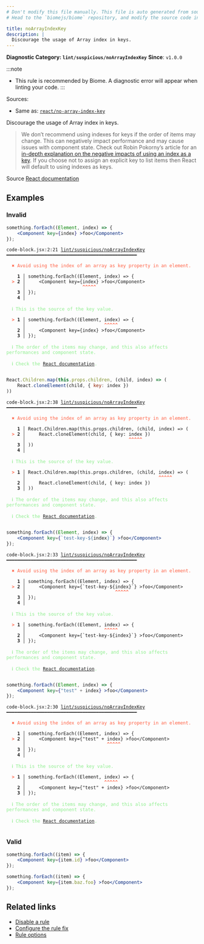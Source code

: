 ```yaml
---
# Don't modify this file manually. This file is auto generated from source, and you will lose your changes next time the website is built.
# Head to the `biomejs/biome` repository, and modify the source code in there.

title: noArrayIndexKey
description: |
  Discourage the usage of Array index in keys.
---
```


**Diagnostic Category: `lint/suspicious/noArrayIndexKey`**
<Tabs>
<TabItem label="JSX and TSX" icon="seti:javascript">
**Since**: `v1.0.0`

:::note
- This rule is recommended by Biome. A diagnostic error will appear when linting your code.
:::

Sources: 
- Same as: <a href="https://github.com/jsx-eslint/eslint-plugin-react/blob/master/docs/rules/no-array-index-key.md" target="_blank"><code>react/no-array-index-key</code></a>

Discourage the usage of Array index in keys.

>We don’t recommend using indexes for keys if the order of items may change.
This can negatively impact performance and may cause issues with component state.
Check out Robin Pokorny’s article for an
[in-depth explanation on the negative impacts of using an index as a key](https://robinpokorny.com/blog/index-as-a-key-is-an-anti-pattern/).
If you choose not to assign an explicit key to list items then React will default to using indexes as keys.


Source [React documentation](https://reactjs.org/docs/lists-and-keys.html#keys)

## Examples

### Invalid

```jsx
something.forEach((Element, index) => {
    <Component key={index} >foo</Component>
});
```

<pre class="language-text"><code class="language-text">code-block.jsx:2:21 <a href="https://biomejs.dev/linter/rules/no-array-index-key">lint/suspicious/noArrayIndexKey</a> ━━━━━━━━━━━━━━━━━━━━━━━━━━━━━━━━━━━━━━━━━━━━━━━━<br /><br />  <strong><span style="color: Tomato;">✖</span></strong> <span style="color: Tomato;">Avoid using the index of an array as key property in an element.</span><br />  <br />    <strong>1 │ </strong>something.forEach((Element, index) =&gt; &#123;<br />  <strong><span style="color: Tomato;">&gt;</span></strong> <strong>2 │ </strong>    &lt;Component key=&#123;index&#125; &gt;foo&lt;/Component&gt;<br />   <strong>   │ </strong>                    <strong><span style="color: Tomato;">^</span></strong><strong><span style="color: Tomato;">^</span></strong><strong><span style="color: Tomato;">^</span></strong><strong><span style="color: Tomato;">^</span></strong><strong><span style="color: Tomato;">^</span></strong><br />    <strong>3 │ </strong>&#125;);<br />    <strong>4 │ </strong><br />  <br />  <strong><span style="color: lightgreen;">ℹ</span></strong> <span style="color: lightgreen;">This is the source of the key value.</span><br />  <br />  <strong><span style="color: Tomato;">&gt;</span></strong> <strong>1 │ </strong>something.forEach((Element, index) =&gt; &#123;<br />   <strong>   │ </strong>                            <strong><span style="color: Tomato;">^</span></strong><strong><span style="color: Tomato;">^</span></strong><strong><span style="color: Tomato;">^</span></strong><strong><span style="color: Tomato;">^</span></strong><strong><span style="color: Tomato;">^</span></strong><br />    <strong>2 │ </strong>    &lt;Component key=&#123;index&#125; &gt;foo&lt;/Component&gt;<br />    <strong>3 │ </strong>&#125;);<br />  <br />  <strong><span style="color: lightgreen;">ℹ</span></strong> <span style="color: lightgreen;">The order of the items may change, and this also affects performances and component state.</span><br />  <br />  <strong><span style="color: lightgreen;">ℹ</span></strong> <span style="color: lightgreen;">Check the </span><span style="color: lightgreen;"><a href="https://reactjs.org/docs/lists-and-keys.html#keys">React documentation</a></span><span style="color: lightgreen;">. </span><br />  <br /></code></pre>

```jsx
React.Children.map(this.props.children, (child, index) => (
    React.cloneElement(child, { key: index })
))
```

<pre class="language-text"><code class="language-text">code-block.jsx:2:38 <a href="https://biomejs.dev/linter/rules/no-array-index-key">lint/suspicious/noArrayIndexKey</a> ━━━━━━━━━━━━━━━━━━━━━━━━━━━━━━━━━━━━━━━━━━━━━━━━<br /><br />  <strong><span style="color: Tomato;">✖</span></strong> <span style="color: Tomato;">Avoid using the index of an array as key property in an element.</span><br />  <br />    <strong>1 │ </strong>React.Children.map(this.props.children, (child, index) =&gt; (<br />  <strong><span style="color: Tomato;">&gt;</span></strong> <strong>2 │ </strong>    React.cloneElement(child, &#123; key: index &#125;)<br />   <strong>   │ </strong>                                     <strong><span style="color: Tomato;">^</span></strong><strong><span style="color: Tomato;">^</span></strong><strong><span style="color: Tomato;">^</span></strong><strong><span style="color: Tomato;">^</span></strong><strong><span style="color: Tomato;">^</span></strong><br />    <strong>3 │ </strong>))<br />    <strong>4 │ </strong><br />  <br />  <strong><span style="color: lightgreen;">ℹ</span></strong> <span style="color: lightgreen;">This is the source of the key value.</span><br />  <br />  <strong><span style="color: Tomato;">&gt;</span></strong> <strong>1 │ </strong>React.Children.map(this.props.children, (child, index) =&gt; (<br />   <strong>   │ </strong>                                                <strong><span style="color: Tomato;">^</span></strong><strong><span style="color: Tomato;">^</span></strong><strong><span style="color: Tomato;">^</span></strong><strong><span style="color: Tomato;">^</span></strong><strong><span style="color: Tomato;">^</span></strong><br />    <strong>2 │ </strong>    React.cloneElement(child, &#123; key: index &#125;)<br />    <strong>3 │ </strong>))<br />  <br />  <strong><span style="color: lightgreen;">ℹ</span></strong> <span style="color: lightgreen;">The order of the items may change, and this also affects performances and component state.</span><br />  <br />  <strong><span style="color: lightgreen;">ℹ</span></strong> <span style="color: lightgreen;">Check the </span><span style="color: lightgreen;"><a href="https://reactjs.org/docs/lists-and-keys.html#keys">React documentation</a></span><span style="color: lightgreen;">. </span><br />  <br /></code></pre>

```jsx
something.forEach((Element, index) => {
    <Component key={`test-key-${index}`} >foo</Component>
});
```

<pre class="language-text"><code class="language-text">code-block.jsx:2:33 <a href="https://biomejs.dev/linter/rules/no-array-index-key">lint/suspicious/noArrayIndexKey</a> ━━━━━━━━━━━━━━━━━━━━━━━━━━━━━━━━━━━━━━━━━━━━━━━━<br /><br />  <strong><span style="color: Tomato;">✖</span></strong> <span style="color: Tomato;">Avoid using the index of an array as key property in an element.</span><br />  <br />    <strong>1 │ </strong>something.forEach((Element, index) =&gt; &#123;<br />  <strong><span style="color: Tomato;">&gt;</span></strong> <strong>2 │ </strong>    &lt;Component key=&#123;`test-key-$&#123;index&#125;`&#125; &gt;foo&lt;/Component&gt;<br />   <strong>   │ </strong>                                <strong><span style="color: Tomato;">^</span></strong><strong><span style="color: Tomato;">^</span></strong><strong><span style="color: Tomato;">^</span></strong><strong><span style="color: Tomato;">^</span></strong><strong><span style="color: Tomato;">^</span></strong><br />    <strong>3 │ </strong>&#125;);<br />    <strong>4 │ </strong><br />  <br />  <strong><span style="color: lightgreen;">ℹ</span></strong> <span style="color: lightgreen;">This is the source of the key value.</span><br />  <br />  <strong><span style="color: Tomato;">&gt;</span></strong> <strong>1 │ </strong>something.forEach((Element, index) =&gt; &#123;<br />   <strong>   │ </strong>                            <strong><span style="color: Tomato;">^</span></strong><strong><span style="color: Tomato;">^</span></strong><strong><span style="color: Tomato;">^</span></strong><strong><span style="color: Tomato;">^</span></strong><strong><span style="color: Tomato;">^</span></strong><br />    <strong>2 │ </strong>    &lt;Component key=&#123;`test-key-$&#123;index&#125;`&#125; &gt;foo&lt;/Component&gt;<br />    <strong>3 │ </strong>&#125;);<br />  <br />  <strong><span style="color: lightgreen;">ℹ</span></strong> <span style="color: lightgreen;">The order of the items may change, and this also affects performances and component state.</span><br />  <br />  <strong><span style="color: lightgreen;">ℹ</span></strong> <span style="color: lightgreen;">Check the </span><span style="color: lightgreen;"><a href="https://reactjs.org/docs/lists-and-keys.html#keys">React documentation</a></span><span style="color: lightgreen;">. </span><br />  <br /></code></pre>

```jsx
something.forEach((Element, index) => {
    <Component key={"test" + index} >foo</Component>
});
```

<pre class="language-text"><code class="language-text">code-block.jsx:2:30 <a href="https://biomejs.dev/linter/rules/no-array-index-key">lint/suspicious/noArrayIndexKey</a> ━━━━━━━━━━━━━━━━━━━━━━━━━━━━━━━━━━━━━━━━━━━━━━━━<br /><br />  <strong><span style="color: Tomato;">✖</span></strong> <span style="color: Tomato;">Avoid using the index of an array as key property in an element.</span><br />  <br />    <strong>1 │ </strong>something.forEach((Element, index) =&gt; &#123;<br />  <strong><span style="color: Tomato;">&gt;</span></strong> <strong>2 │ </strong>    &lt;Component key=&#123;&quot;test&quot; + index&#125; &gt;foo&lt;/Component&gt;<br />   <strong>   │ </strong>                             <strong><span style="color: Tomato;">^</span></strong><strong><span style="color: Tomato;">^</span></strong><strong><span style="color: Tomato;">^</span></strong><strong><span style="color: Tomato;">^</span></strong><strong><span style="color: Tomato;">^</span></strong><br />    <strong>3 │ </strong>&#125;);<br />    <strong>4 │ </strong><br />  <br />  <strong><span style="color: lightgreen;">ℹ</span></strong> <span style="color: lightgreen;">This is the source of the key value.</span><br />  <br />  <strong><span style="color: Tomato;">&gt;</span></strong> <strong>1 │ </strong>something.forEach((Element, index) =&gt; &#123;<br />   <strong>   │ </strong>                            <strong><span style="color: Tomato;">^</span></strong><strong><span style="color: Tomato;">^</span></strong><strong><span style="color: Tomato;">^</span></strong><strong><span style="color: Tomato;">^</span></strong><strong><span style="color: Tomato;">^</span></strong><br />    <strong>2 │ </strong>    &lt;Component key=&#123;&quot;test&quot; + index&#125; &gt;foo&lt;/Component&gt;<br />    <strong>3 │ </strong>&#125;);<br />  <br />  <strong><span style="color: lightgreen;">ℹ</span></strong> <span style="color: lightgreen;">The order of the items may change, and this also affects performances and component state.</span><br />  <br />  <strong><span style="color: lightgreen;">ℹ</span></strong> <span style="color: lightgreen;">Check the </span><span style="color: lightgreen;"><a href="https://reactjs.org/docs/lists-and-keys.html#keys">React documentation</a></span><span style="color: lightgreen;">. </span><br />  <br /></code></pre>

### Valid

```jsx
something.forEach((item) => {
    <Component key={item.id} >foo</Component>
});
```

```jsx
something.forEach((item) => {
    <Component key={item.baz.foo} >foo</Component>
});
```

## Related links

- [Disable a rule](/linter/#disable-a-lint-rule)
- [Configure the rule fix](/linter#configure-the-rule-fix)
- [Rule options](/linter/#rule-options)

</TabItem>
</Tabs>

